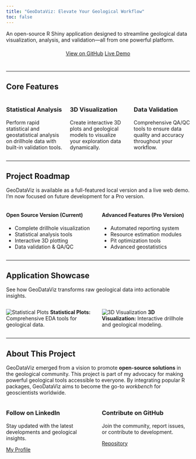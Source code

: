 ```yaml
---
title: "GeoDataViz: Elevate Your Geological Workflow"
toc: false
---
```


An open-source R Shiny application designed to streamline geological data visualization, analysis, and validation—all from one powerful platform.

<div style="margin-top: 20px; margin-bottom: 40px; text-align: center;">
<a href="https://github.com/ghoziankarami/geodataviz" class="btn btn-primary" role="button" target="_blank"><i class="fab fa-github"></i> View on GitHub</a>
<a href="https://geodataviz.shinyapps.io/geodataviz/" class="btn btn-secondary" role="button" target="_blank"><i class="fas fa-external-link-alt"></i> Live Demo</a>
</div>

---

## Core Features

::: {.columns}
::: {.column width="33%"}
### <i class="fas fa-chart-line"></i> Statistical Analysis

Perform rapid statistical and geostatistical analysis on drillhole data with built-in validation tools.
:::
::: {.column width="33%"}
### <i class="fas fa-cube"></i> 3D Visualization

Create interactive 3D plots and geological models to visualize your exploration data dynamically.
:::
::: {.column width="33%"}
### <i class="fas fa-check-circle"></i> Data Validation

Comprehensive QA/QC tools to ensure data quality and accuracy throughout your workflow.
:::
:::

---

## Project Roadmap

GeoDataViz is available as a full-featured local version and a live web demo. I'm now focused on future development for a Pro version.

::: {.columns}
::: {.column width="50%"}
#### Open Source Version (Current)

* Complete drillhole visualization
* Statistical analysis tools
* Interactive 3D plotting
* Data validation & QA/QC
:::
::: {.column width="50%"}
#### Advanced Features (Pro Version)

* Automated reporting system
* Resource estimation modules
* Pit optimization tools
* Advanced geostatistics
:::
:::

---

## Application Showcase

See how GeoDataViz transforms raw geological data into actionable insights.

::: {.columns}
::: {.column width="50%"}
![Statistical Plots](images/plot-contoh.png)
**Statistical Plots:** Comprehensive EDA tools for geological data.
:::
::: {.column width="50%"}
![3D Visualization](images/map-contoh.png)
**3D Visualization:** Interactive drillhole and geological modeling.
:::
:::

---

## About This Project

GeoDataViz emerged from a vision to promote **open-source solutions** in the geological community. This project is part of my advocacy for making powerful geological tools accessible to everyone. By integrating popular R packages, GeoDataViz aims to become the go-to *workbench* for geoscientists worldwide.

::: {.columns}
::: {.column width="50%"}
### <i class="fab fa-linkedin"></i> Follow on LinkedIn

Stay updated with the latest developments and geological insights.

[My Profile](https://www.linkedin.com/in/ghoziankarami/){.btn .btn-primary target="_blank"}
:::
::: {.column width="50%"}
### <i class="fab fa-github"></i> Contribute on GitHub

Join the community, report issues, or contribute to development.

[Repository](https://github.com/ghoziankarami/geodataviz){.btn .btn-primary target="_blank"}
:::
:::